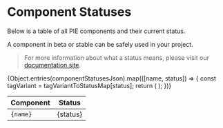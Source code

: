 
<Meta title="Components/Component statuses" />

# Component Statuses

Below is a table of all PIE components and their current status.

A component in <pie-tag variant="brand-05">beta</pie-tag> or <pie-tag variant="success">stable</pie-tag> can be safely used in your project.

> For more information about what a status means, please visit our [documentation site](https://pie.design/components/component-status/#status-descriptions).

<table>
    <thead>
        <tr>
            <th>Component</th>
            <th>Status</th>
        </tr>
    </thead>
    <tbody>
        {Object.entries(componentStatusesJson).map(([name, status]) => {
            const tagVariant = tagVariantToStatusMap[status];
            return (
                <tr key={name}>
                <td><code>{name}</code></td>
                <td>
                    <pie-tag variant={tagVariant}>{status}</pie-tag>
                </td>
                </tr>
            );
        })}
    </tbody>
</table>
